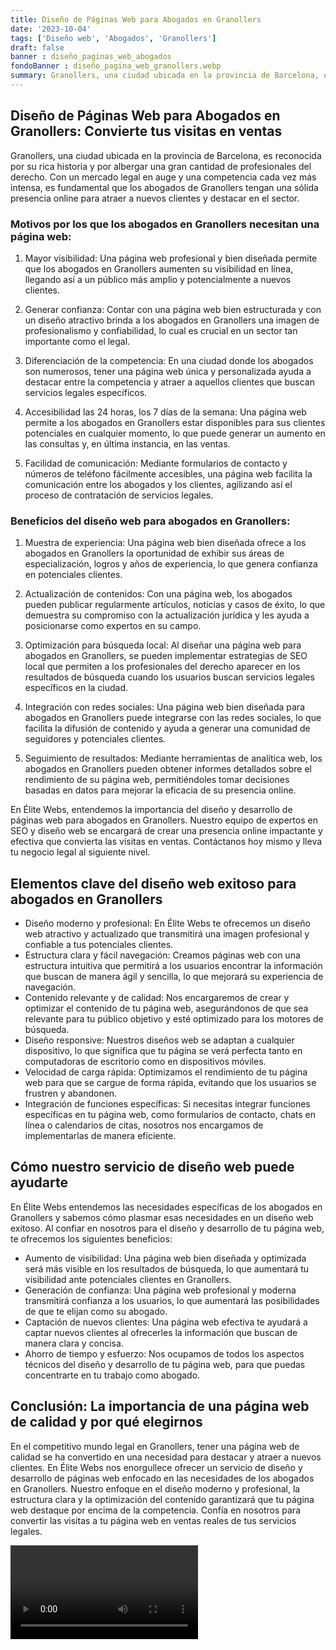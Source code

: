 ```yaml
---
title: Diseño de Páginas Web para Abogados en Granollers
date: '2023-10-04'
tags: ['Diseño web', 'Abogados', 'Granollers']
draft: false
banner : diseño_paginas_web_abogados
fondoBanner : diseño_pagina_web_granollers.webp
summary: Granollers, una ciudad ubicada en la provincia de Barcelona, es reconocida por su rica historia y por albergar una gran cantidad de profesionales del derecho. Con un mercado legal en auge y una competencia cada vez más intensa, es fundamental que los abogados de Granollers tengan una sólida presencia online para atraer a nuevos clientes y destacar en el sector.
---
```


## Diseño de Páginas Web para Abogados en Granollers: Convierte tus visitas en ventas

Granollers, una ciudad ubicada en la provincia de Barcelona, es reconocida por su rica historia y por albergar una gran cantidad de profesionales del derecho. Con un mercado legal en auge y una competencia cada vez más intensa, es fundamental que los abogados de Granollers tengan una sólida presencia online para atraer a nuevos clientes y destacar en el sector.

### Motivos por los que los abogados en Granollers necesitan una página web:

1. Mayor visibilidad: Una página web profesional y bien diseñada permite que los abogados en Granollers aumenten su visibilidad en línea, llegando así a un público más amplio y potencialmente a nuevos clientes.

2. Generar confianza: Contar con una página web bien estructurada y con un diseño atractivo brinda a los abogados en Granollers una imagen de profesionalismo y confiabilidad, lo cual es crucial en un sector tan importante como el legal.

3. Diferenciación de la competencia: En una ciudad donde los abogados son numerosos, tener una página web única y personalizada ayuda a destacar entre la competencia y atraer a aquellos clientes que buscan servicios legales específicos.

4. Accesibilidad las 24 horas, los 7 días de la semana: Una página web permite a los abogados en Granollers estar disponibles para sus clientes potenciales en cualquier momento, lo que puede generar un aumento en las consultas y, en última instancia, en las ventas.

5. Facilidad de comunicación: Mediante formularios de contacto y números de teléfono fácilmente accesibles, una página web facilita la comunicación entre los abogados y los clientes, agilizando así el proceso de contratación de servicios legales.

### Beneficios del diseño web para abogados en Granollers:

1. Muestra de experiencia: Una página web bien diseñada ofrece a los abogados en Granollers la oportunidad de exhibir sus áreas de especialización, logros y años de experiencia, lo que genera confianza en potenciales clientes.

2. Actualización de contenidos: Con una página web, los abogados pueden publicar regularmente artículos, noticias y casos de éxito, lo que demuestra su compromiso con la actualización jurídica y les ayuda a posicionarse como expertos en su campo.

3. Optimización para búsqueda local: Al diseñar una página web para abogados en Granollers, se pueden implementar estrategias de SEO local que permiten a los profesionales del derecho aparecer en los resultados de búsqueda cuando los usuarios buscan servicios legales específicos en la ciudad.

4. Integración con redes sociales: Una página web bien diseñada para abogados en Granollers puede integrarse con las redes sociales, lo que facilita la difusión de contenido y ayuda a generar una comunidad de seguidores y potenciales clientes.

5. Seguimiento de resultados: Mediante herramientas de analítica web, los abogados en Granollers pueden obtener informes detallados sobre el rendimiento de su página web, permitiéndoles tomar decisiones basadas en datos para mejorar la eficacia de su presencia online.

En Élite Webs, entendemos la importancia del diseño y desarrollo de páginas web para abogados en Granollers. Nuestro equipo de expertos en SEO y diseño web se encargará de crear una presencia online impactante y efectiva que convierta las visitas en ventas. Contáctanos hoy mismo y lleva tu negocio legal al siguiente nivel.

<GifSeo />

<Cta />

## Elementos clave del diseño web exitoso para abogados en Granollers

- Diseño moderno y profesional: En Élite Webs te ofrecemos un diseño web atractivo y actualizado que transmitirá una imagen profesional y confiable a tus potenciales clientes. 
- Estructura clara y fácil navegación: Creamos páginas web con una estructura intuitiva que permitirá a los usuarios encontrar la información que buscan de manera ágil y sencilla, lo que mejorará su experiencia de navegación.
- Contenido relevante y de calidad: Nos encargaremos de crear y optimizar el contenido de tu página web, asegurándonos de que sea relevante para tu público objetivo y esté optimizado para los motores de búsqueda.
- Diseño responsive: Nuestros diseños web se adaptan a cualquier dispositivo, lo que significa que tu página se verá perfecta tanto en computadoras de escritorio como en dispositivos móviles.
- Velocidad de carga rápida: Optimizamos el rendimiento de tu página web para que se cargue de forma rápida, evitando que los usuarios se frustren y abandonen.
- Integración de funciones específicas: Si necesitas integrar funciones específicas en tu página web, como formularios de contacto, chats en línea o calendarios de citas, nosotros nos encargamos de implementarlas de manera eficiente.

## Cómo nuestro servicio de diseño web puede ayudarte

En Élite Webs entendemos las necesidades específicas de los abogados en Granollers y sabemos cómo plasmar esas necesidades en un diseño web exitoso. Al confiar en nosotros para el diseño y desarrollo de tu página web, te ofrecemos los siguientes beneficios:

- Aumento de visibilidad: Una página web bien diseñada y optimizada será más visible en los resultados de búsqueda, lo que aumentará tu visibilidad ante potenciales clientes en Granollers.
- Generación de confianza: Una página web profesional y moderna transmitirá confianza a los usuarios, lo que aumentará las posibilidades de que te elijan como su abogado.
- Captación de nuevos clientes: Una página web efectiva te ayudará a captar nuevos clientes al ofrecerles la información que buscan de manera clara y concisa.
- Ahorro de tiempo y esfuerzo: Nos ocupamos de todos los aspectos técnicos del diseño y desarrollo de tu página web, para que puedas concentrarte en tu trabajo como abogado.

## Conclusión: La importancia de una página web de calidad y por qué elegirnos

En el competitivo mundo legal en Granollers, tener una página web de calidad se ha convertido en una necesidad para destacar y atraer a nuevos clientes. En Élite Webs nos enorgullece ofrecer un servicio de diseño y desarrollo de páginas web enfocado en las necesidades de los abogados en Granollers. Nuestro enfoque en el diseño moderno y profesional, la estructura clara y la optimización del contenido garantizará que tu página web destaque por encima de la competencia. Confía en nosotros para convertir las visitas a tu página web en ventas reales de tus servicios legales.

<Video />

<CtaBot job='Abogados' city='Granollers'/>

<Gmaps query='Granollers+españa+maps' />